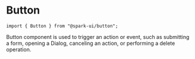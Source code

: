 


<Meta title="Components/Forms/Button" component={Button} />

# Button

```
import { Button } from "@spark-ui/button";
```

Button component is used to trigger an action or event, such as submitting a form, opening a Dialog, canceling an action, or performing a delete operation.

<ArgsTable of={Button} />

<Story name="default" story={stories.Default} />